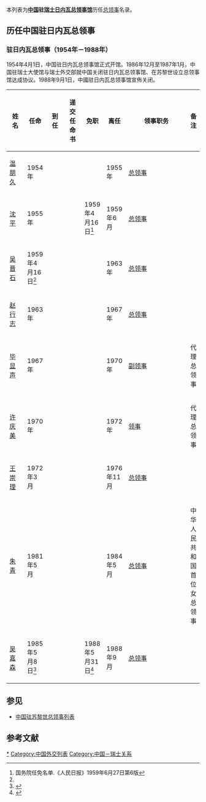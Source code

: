 本列表为'''[[中国|中国]]驻[[瑞士|瑞士]][[日内瓦|日内瓦]][[中国驻日内瓦总领事馆|总领事馆]]'''历任[[总领事|总领事]]名录。

==历任中国驻日内瓦总领事==
=== {{PRC}}驻日内瓦总领事（1954年－1988年） ===
{{Incomplete}}
1954年4月1日，中国驻日内瓦总领事馆正式开馆。1986年12月至1987年1月，中国驻瑞士大使馆与瑞士外交部就中国关闭驻日内瓦总领事馆、在苏黎世设立总领事馆达成协议。1988年9月1日，中國驻日内瓦总领事馆宣佈关闭。
{| class="wikitable"
! width=10% |姓名
! width=10% |任命
! width=10% |到任
! width=10% |递交任命书
! width=10% |免职
! width=10% |离任
! width=8% |领事职务
! width=13% colspan="2" |备注
|-
| [[温朋久|温朋久]]
| 1954年
|
|
|
| 1955年
| [[总领事|总领事]]
|
|-
| [[沈平|沈平]]
| 1955年
|
|
| 1959年4月16日<ref name=rmrb590627>国务院任免名单.《人民日报》1959年6月27日第6版</ref>
| 1959年6月
| [[总领事|总领事]]
|
|-
| [[吴晋石|吴晋石]]
| 1959年4月16日<ref name=rmrb590627/>
|
|
|
| 1963年
| [[总领事|总领事]]
|
|-
| [[赵行志|赵行志]]
| 1963年
|
|
|
| 1967年
| [[总领事|总领事]]
|
|-
| [[毕显声|毕显声]]
| 1967年
|
|
|
| 1970年
| [[副领事|副领事]]
| 代理总领事
|-
| [[许庆美|许庆美]]
| 1970年
|
|
|
| 1972年
| [[领事|领事]]
| 代理总领事
|-
| [[王崇理|王崇理]]
| 1972年3月
|
|
|
| 1976年11月
| [[总领事|总领事]]
|
|-
| [[朱青|朱青]]
| 1981年5月
|
|
|
| 1984年5月
| [[总领事|总领事]]
| 中华人民共和国首位女总领事
|-
| [[吴嘉森|吴嘉森]]
| 1985年5月8日<ref>{{Cite web |url=http://www.gov.cn/gongbao/shuju/1985/gwyb198519.pdf |title=《国务院公报》1985年第19号 |accessdate=2020-10-26 |archive-date=2015-06-13 |archive-url=https://web.archive.org/web/20150613192416/http://www.gov.cn/gongbao/shuju/1985/gwyb198519.pdf |dead-url=no }}</ref>
|
|
| 1988年5月31日<ref>{{Cite web |url=http://www.gov.cn/gongbao/shuju/1988/gwyb198824.pdf |title=《国务院公报》1988年第24号 |accessdate=2020-10-26 |archive-date=2015-05-07 |archive-url=https://web.archive.org/web/20150507020922/http://www.gov.cn/gongbao/shuju/1988/gwyb198824.pdf |dead-url=no }}</ref>
| 1988年9月
| [[总领事|总领事]]
|
|}
== 参见 ==
* [[中国驻苏黎世总领事列表|中国驻苏黎世总领事列表]]

== 参考文献 ==
{{reflist}}

[[Category:中华人民共和国驻日内瓦总领事|*]]
[[Category:中国外交列表|Category:中国外交列表]]
[[Category:中国－瑞士关系|Category:中国－瑞士关系]]